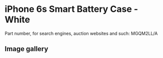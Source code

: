 
# iPhone 6s Smart Battery Case - White

Part number, for search engines, auction websites and such: MGQM2LL/A

## Image gallery

<div style={{ width: "768px" }}>
  <GalleryComponent
    images={[
      {
        original: "/everysource/MGQM2.png",
        thumbnail: "/everypreview/MGQM2.png",
      },
      {
        original: "/everysource/MGQM2_AV1_GOLD.png",
        thumbnail: "/everypreview/MGQM2_AV1_GOLD.png",
      },
      {
        original: "/everysource/MGQM2_AV1_SILVER.png",
        thumbnail: "/everypreview/MGQM2_AV1_SILVER.png",
      },
      {
        original: "/everysource/MGQM2_AV1_SPACE_GRAY.png",
        thumbnail: "/everypreview/MGQM2_AV1_SPACE_GRAY.png",
      },
      {
        original: "/everysource/MGQM2_AV2.png",
        thumbnail: "/everypreview/MGQM2_AV2.png",
      },
      {
        original: "/everysource/MGQM2_AV3.png",
        thumbnail: "/everypreview/MGQM2_AV3.png",
      },
      {
        original: "/everysource/MGQM2_AV4.png",
        thumbnail: "/everypreview/MGQM2_AV4.png",
      }
    ]}
  />
</div>